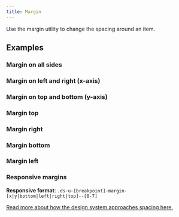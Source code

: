 ```yaml
---
title: Margin
---
```


Use the margin utility to change the spacing around an item.

## Examples

### Margin on all sides

<SpacingUtilityExampleList baseUtilityName="margin" />

### Margin on left and right (x-axis)

<SpacingUtilityExampleList baseUtilityName="margin" qualifier="-x" />

### Margin on top and bottom (y-axis)

<SpacingUtilityExampleList baseUtilityName="margin" qualifier="-y" />

### Margin top

<SpacingUtilityExampleList baseUtilityName="margin" qualifier="-top" />

### Margin right

<SpacingUtilityExampleList baseUtilityName="margin" qualifier="-right" />

### Margin bottom

<SpacingUtilityExampleList baseUtilityName="margin" qualifier="-bottom" />

### Margin left

<SpacingUtilityExampleList baseUtilityName="margin" qualifier="-left" />

### Responsive margins


**Responsive format**: `.ds-u-[breakpoint]-margin-[x|y|bottom|left|right|top]--[0-7]`


<ResponsiveExample storyId="utilities-margin--margin" title="Responsive margin example" />


[Read more about how the design system approaches spacing here.](/foundation/spacing/)
